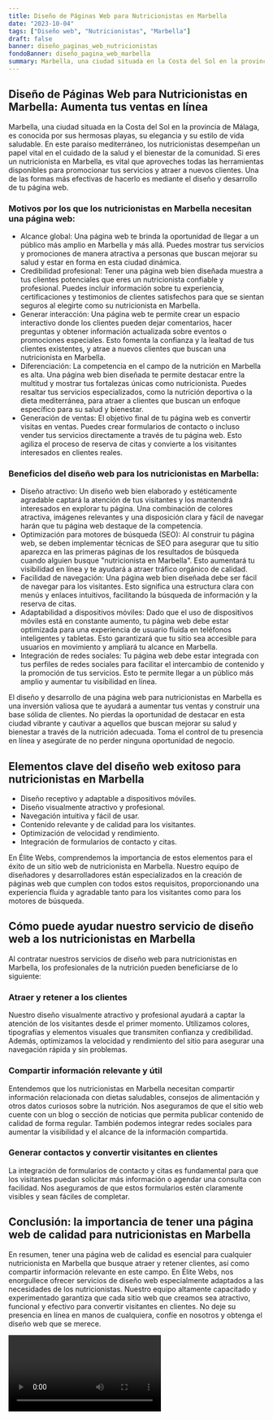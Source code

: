 ```yaml
---
title: Diseño de Páginas Web para Nutricionistas en Marbella
date: "2023-10-04"
tags: ["Diseño web", "Nutricionistas", "Marbella"]
draft: false
banner: diseño_paginas_web_nutricionistas
fondoBanner: diseño_pagina_web_marbella
summary: Marbella, una ciudad situada en la Costa del Sol en la provincia de Málaga, es conocida por sus hermosas playas, su elegancia y su estilo de vida saludable. En este paraíso mediterráneo, los nutricionistas desempeñan un papel vital en el cuidado de la salud y el bienestar de la comunidad. Si eres un nutricionista en Marbella, es vital que aproveches todas las herramientas disponibles para promocionar tus servicios y atraer a nuevos clientes. Una de las formas más efectivas de hacerlo es mediante el diseño y desarrollo de tu página web.
---
```



## Diseño de Páginas Web para Nutricionistas en Marbella: Aumenta tus ventas en línea

Marbella, una ciudad situada en la Costa del Sol en la provincia de Málaga, es conocida por sus hermosas playas, su elegancia y su estilo de vida saludable. En este paraíso mediterráneo, los nutricionistas desempeñan un papel vital en el cuidado de la salud y el bienestar de la comunidad. Si eres un nutricionista en Marbella, es vital que aproveches todas las herramientas disponibles para promocionar tus servicios y atraer a nuevos clientes. Una de las formas más efectivas de hacerlo es mediante el diseño y desarrollo de tu página web.

### Motivos por los que los nutricionistas en Marbella necesitan una página web:

- Alcance global: Una página web te brinda la oportunidad de llegar a un público más amplio en Marbella y más allá. Puedes mostrar tus servicios y promociones de manera atractiva a personas que buscan mejorar su salud y estar en forma en esta ciudad dinámica.
- Credibilidad profesional: Tener una página web bien diseñada muestra a tus clientes potenciales que eres un nutricionista confiable y profesional. Puedes incluir información sobre tu experiencia, certificaciones y testimonios de clientes satisfechos para que se sientan seguros al elegirte como su nutricionista en Marbella.
- Generar interacción: Una página web te permite crear un espacio interactivo donde los clientes pueden dejar comentarios, hacer preguntas y obtener información actualizada sobre eventos o promociones especiales. Esto fomenta la confianza y la lealtad de tus clientes existentes, y atrae a nuevos clientes que buscan una nutricionista en Marbella.
- Diferenciación: La competencia en el campo de la nutrición en Marbella es alta. Una página web bien diseñada te permite destacar entre la multitud y mostrar tus fortalezas únicas como nutricionista. Puedes resaltar tus servicios especializados, como la nutrición deportiva o la dieta mediterránea, para atraer a clientes que buscan un enfoque específico para su salud y bienestar.
- Generación de ventas: El objetivo final de tu página web es convertir visitas en ventas. Puedes crear formularios de contacto o incluso vender tus servicios directamente a través de tu página web. Esto agiliza el proceso de reserva de citas y convierte a los visitantes interesados en clientes reales.

### Beneficios del diseño web para los nutricionistas en Marbella:

- Diseño atractivo: Un diseño web bien elaborado y estéticamente agradable captará la atención de tus visitantes y los mantendrá interesados en explorar tu página. Una combinación de colores atractiva, imágenes relevantes y una disposición clara y fácil de navegar harán que tu página web destaque de la competencia.
- Optimización para motores de búsqueda (SEO): Al construir tu página web, se deben implementar técnicas de SEO para asegurar que tu sitio aparezca en las primeras páginas de los resultados de búsqueda cuando alguien busque "nutricionista en Marbella". Esto aumentará tu visibilidad en línea y te ayudará a atraer tráfico orgánico de calidad.
- Facilidad de navegación: Una página web bien diseñada debe ser fácil de navegar para los visitantes. Esto significa una estructura clara con menús y enlaces intuitivos, facilitando la búsqueda de información y la reserva de citas.
- Adaptabilidad a dispositivos móviles: Dado que el uso de dispositivos móviles está en constante aumento, tu página web debe estar optimizada para una experiencia de usuario fluida en teléfonos inteligentes y tabletas. Esto garantizará que tu sitio sea accesible para usuarios en movimiento y ampliará tu alcance en Marbella.
- Integración de redes sociales: Tu página web debe estar integrada con tus perfiles de redes sociales para facilitar el intercambio de contenido y la promoción de tus servicios. Esto te permite llegar a un público más amplio y aumentar tu visibilidad en línea.

El diseño y desarrollo de una página web para nutricionistas en Marbella es una inversión valiosa que te ayudará a aumentar tus ventas y construir una base sólida de clientes. No pierdas la oportunidad de destacar en esta ciudad vibrante y cautivar a aquellos que buscan mejorar su salud y bienestar a través de la nutrición adecuada. Toma el control de tu presencia en línea y asegúrate de no perder ninguna oportunidad de negocio.

<GifSeo />

<Cta />

## Elementos clave del diseño web exitoso para nutricionistas en Marbella

- Diseño receptivo y adaptable a dispositivos móviles.
- Diseño visualmente atractivo y profesional.
- Navegación intuitiva y fácil de usar.
- Contenido relevante y de calidad para los visitantes.
- Optimización de velocidad y rendimiento.
- Integración de formularios de contacto y citas.

En Élite Webs, comprendemos la importancia de estos elementos para el éxito de un sitio web de nutricionista en Marbella. Nuestro equipo de diseñadores y desarrolladores están especializados en la creación de páginas web que cumplen con todos estos requisitos, proporcionando una experiencia fluida y agradable tanto para los visitantes como para los motores de búsqueda.

## Cómo puede ayudar nuestro servicio de diseño web a los nutricionistas en Marbella

Al contratar nuestros servicios de diseño web para nutricionistas en Marbella, los profesionales de la nutrición pueden beneficiarse de lo siguiente:

### Atraer y retener a los clientes

Nuestro diseño visualmente atractivo y profesional ayudará a captar la atención de los visitantes desde el primer momento. Utilizamos colores, tipografías y elementos visuales que transmiten confianza y credibilidad. Además, optimizamos la velocidad y rendimiento del sitio para asegurar una navegación rápida y sin problemas.

### Compartir información relevante y útil

Entendemos que los nutricionistas en Marbella necesitan compartir información relacionada con dietas saludables, consejos de alimentación y otros datos curiosos sobre la nutrición. Nos aseguramos de que el sitio web cuente con un blog o sección de noticias que permita publicar contenido de calidad de forma regular. También podemos integrar redes sociales para aumentar la visibilidad y el alcance de la información compartida.

### Generar contactos y convertir visitantes en clientes

La integración de formularios de contacto y citas es fundamental para que los visitantes puedan solicitar más información o agendar una consulta con facilidad. Nos aseguramos de que estos formularios estén claramente visibles y sean fáciles de completar.

## Conclusión: la importancia de tener una página web de calidad para nutricionistas en Marbella

En resumen, tener una página web de calidad es esencial para cualquier nutricionista en Marbella que busque atraer y retener clientes, así como compartir información relevante en este campo. En Élite Webs, nos enorgullece ofrecer servicios de diseño web especialmente adaptados a las necesidades de los nutricionistas. Nuestro equipo altamente capacitado y experimentado garantiza que cada sitio web que creamos sea atractivo, funcional y efectivo para convertir visitantes en clientes. No deje su presencia en línea en manos de cualquiera, confíe en nosotros y obtenga el diseño web que se merece.

<Video />

<CtaBot job="Nutricionistas" city="Marbella" />

<Gmaps query="Marbella+españa+maps" />
